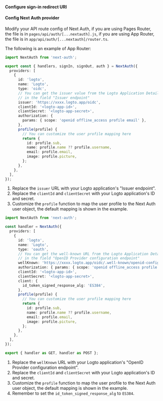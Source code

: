 

<SignInFlowSummary />

<AssumingUrl />

#### Configure sign-in redirect URI

<ConfigureRedirectUri
  figureSrc={redirectUriFigure}
  redirectUri="http://localhost:3000/api/auth/callback/logto"
/>

#### Config Next Auth provider

<GetAppSecret />

Modify your API route config of Next Auth, if you are using Pages Router, the file is in `pages/api/auth/[...nextauth].js`, if you are using App Router, the file is in `app/api/auth/[...nextauth]/router.ts`.

The following is an example of App Router:

<Tabs>

<TabItem value="v5" label="Next Auth v5">

```ts
import NextAuth from 'next-auth';

export const { handlers, signIn, signOut, auth } = NextAuth({
  providers: [
    {
      id: 'logto',
      name: 'Logto',
      type: 'oidc',
      // You can get the issuer value from the Logto Application Details page,
      // in the field "Issuer endpoint"
      issuer: 'https://xxxx.logto.app/oidc',
      clientId: '<logto-app-id>',
      clientSecret: '<logto-app-secret>',
      authorization: {
        params: { scope: 'openid offline_access profile email' },
      },
      profile(profile) {
        // You can customize the user profile mapping here
        return {
          id: profile.sub,
          name: profile.name ?? profile.username,
          email: profile.email,
          image: profile.picture,
        };
      },
    },
  ],
});
```

1. Replace the `issuer` URL with your Logto application's "Issuer endpoint".
2. Replace the `clientId` and `clientSecret` with your Logto application's ID and secret.
3. Customize the `profile` function to map the user profile to the Next Auth user object, the default mapping is shown in the example.

</TabItem>

<TabItem value="v4" label="Next Auth v4">

```ts
import NextAuth from 'next-auth';

const handler = NextAuth({
  providers: [
    {
      id: 'logto',
      name: 'Logto',
      type: 'oauth',
      // You can get the well-known URL from the Logto Application Details page,
      // in the field "OpenID Provider configuration endpoint"
      wellKnown: 'https://xxxx.logto.app/oidc/.well-known/openid-configuration',
      authorization: { params: { scope: 'openid offline_access profile email' } },
      clientId: '<logto-app-id>',
      clientSecret: '<logto-app-secret>',
      client: {
        id_token_signed_response_alg: 'ES384',
      },
      profile(profile) {
        // You can customize the user profile mapping here
        return {
          id: profile.sub,
          name: profile.name ?? profile.username,
          email: profile.email,
          image: profile.picture,
        };
      },
    },
  ],
});

export { handler as GET, handler as POST };
```

1. Replace the `wellKnown` URL with your Logto application's "OpenID Provider configuration endpoint".
2. Replace the `clientId` and `clientSecret` with your Logto application's ID and secret.
3. Customize the `profile` function to map the user profile to the Next Auth user object, the default mapping is shown in the example.
4. Remember to set the `id_token_signed_response_alg` to `ES384`.

</TabItem>

</Tabs>
